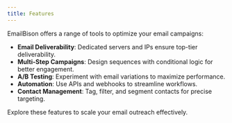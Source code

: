 ```yaml
---
title: Features
---
```


EmailBison offers a range of tools to optimize your email campaigns:

- **Email Deliverability**: Dedicated servers and IPs ensure top-tier deliverability.
- **Multi-Step Campaigns**: Design sequences with conditional logic for better engagement.
- **A/B Testing**: Experiment with email variations to maximize performance.
- **Automation**: Use APIs and webhooks to streamline workflows.
- **Contact Management**: Tag, filter, and segment contacts for precise targeting.

Explore these features to scale your email outreach effectively.
